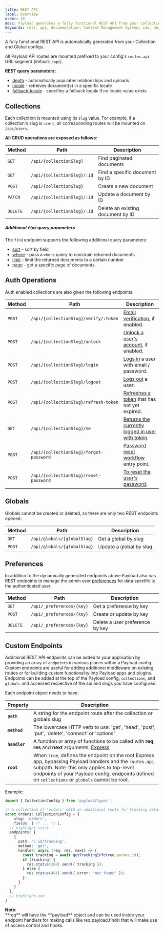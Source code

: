 ```yaml
---
title: REST API
label: Overview
order: 10
desc: Payload generates a fully functional REST API from your Collection and Global configs.
keywords: rest, api, documentation, Content Management System, cms, headless, javascript, node, react, express
---
```


<Banner>
  A fully functional REST API is automatically generated from your Collection and Global configs.
</Banner>

All Payload API routes are mounted prefixed to your config's `routes.api` URL segment (default: `/api`).

**REST query parameters:**

- [depth](/docs/getting-started/concepts#depth) - automatically populates relationships and uploads
- [locale](/docs/configuration/localization#retrieving-localized-docs) - retrieves document(s) in a specific locale
- [fallback-locale](/docs/configuration/localization#retrieving-localized-docs) - specifies a fallback locale if no locale value exists

## Collections

Each collection is mounted using its `slug` value. For example, if a collection's slug is `users`, all corresponding routes will be mounted on `/api/users`.

**All CRUD operations are exposed as follows:**

| Method   | Path                        | Description                            |
| -------- | --------------------------- | -------------------------------------- |
| `GET`    | `/api/{collectionSlug}`     | Find paginated documents               |
| `GET`    | `/api/{collectionSlug}/:id` | Find a specific document by ID         |
| `POST`   | `/api/{collectionSlug}`     | Create a new document                  |
| `PATCH`  | `/api/{collectionSlug}/:id` | Update a document by ID                |
| `DELETE` | `/api/{collectionSlug}/:id` | Delete an existing document by ID      |

##### Additional `find` query parameters

The `find` endpoint supports the following additional query parameters:

- [sort](/docs/queries/overview#sort) - sort by field
- [where](/docs/queries/overview) - pass a `where` query to constrain returned documents
- [limit](/docs/queries/pagination#pagination-controls) - limit the returned documents to a certain number
- [page](/docs/queries/pagination#pagination-controls) - get a specific page of documents

## Auth Operations

Auth enabled collections are also given the following endpoints:

| Method   | Path                        | Description |
| -------- | --------------------------- | ----------- |
| `POST`   | `/api/{collectionSlug}/verify/:token`   | [Email verification](/docs/authentication/operations#verify-by-email), if enabled. |
| `POST`   | `/api/{collectionSlug}/unlock`          | [Unlock a user's account](/docs/authentication/operations#unlock), if enabled. |
| `POST`   | `/api/{collectionSlug}/login`           | [Logs in](/docs/authentication/operations#login) a user with email / password. |
| `POST`   | `/api/{collectionSlug}/logout`          | [Logs out](/docs/authentication/operations#logout) a user. |
| `POST`   | `/api/{collectionSlug}/refresh-token`   | [Refreshes a token](/docs/authentication/operations#refresh) that has not yet expired. |
| `GET`    | `/api/{collectionSlug}/me`              | [Returns the currently logged in user with token](/docs/authentication/operations#me). |
| `POST`   | `/api/{collectionSlug}/forgot-password` | [Password reset workflow](/docs/authentication/operations#forgot-password) entry point. |
| `POST`   | `/api/{collectionSlug}/reset-password`  | [To reset the user's password](/docs/authentication/operations#reset-password). |

## Globals

Globals cannot be created or deleted, so there are only two REST endpoints opened:

| Method   | Path                        | Description             |
| -------- | --------------------------- | ----------------------- |
| `GET`    | `/api/globals/{globalSlug}` | Get a global by slug    |
| `POST`   | `/api/globals/{globalSlug}` | Update a global by slug |

## Preferences

In addition to the dynamically generated endpoints above Payload also has REST endpoints to manage the admin user [preferences](/docs/admin/overview#preferences) for data specific to the authenticated user.

| Method   | Path                        | Description             |
| -------- | --------------------------- | ----------------------- |
| `GET`    | `/api/_preferences/{key}` | Get a preference by key   |
| `POST`   | `/api/_preferences/{key}` | Create or update by key   |
| `DELETE` | `/api/_preferences/{key}` | Delete a user preference by key |

## Custom Endpoints

Additional REST API endpoints can be added to your application by providing an array of `endpoints` in various places within a Payload config. Custom endpoints are useful for adding additional middleware on existing routes or for building custom functionality into Payload apps and plugins. Endpoints can be added at the top of the Payload config, `collections`, and `globals` and accessed respective of the api and slugs you have configured.

Each endpoint object needs to have:

| Property   | Description                               |
| ---------- | ----------------------------------------- |
| **`path`**     | A string for the endpoint route after the collection or globals slug |
| **`method`**   | The lowercase HTTP verb to use: 'get', 'head', 'post', 'put', 'delete', 'connect' or 'options' |
| **`handler`**  | A function or array of functions to be called with **req**, **res** and **next** arguments. [Express](https://expressjs.com/en/guide/routing.html#route-handlers) |
| **`root`**     | When `true`, defines the endpoint on the root Express app, bypassing Payload handlers and the `routes.api` subpath. Note: this only applies to top-level endpoints of your Payload config, endpoints defined on `collections` or `globals` cannot be root. |

Example:

```ts
import { CollectionConfig } from 'payload/types';

// a collection of 'orders' with an additional route for tracking details, reachable at /api/orders/:id/tracking
const Orders: CollectionConfig = {
	slug: 'orders',
	fields: [ /* ... */ ],
  // highlight-start
  endpoints: [
    {
      path: '/:id/tracking',
      method: 'get',
      handler: async (req, res, next) => {
        const tracking = await getTrackingInfo(req.params.id);
        if (tracking) {
          res.status(200).send({ tracking });
        } else {
          res.status(404).send({ error: 'not found' });
        }
      }
    }
  ],
  // highlight-end
}
```

<Banner>
  <strong>Note:</strong><br/>
  **req** will have the **payload** object and can be used inside your endpoint handlers for making calls like req.payload.find() that will make use of access control and hooks.
</Banner>
